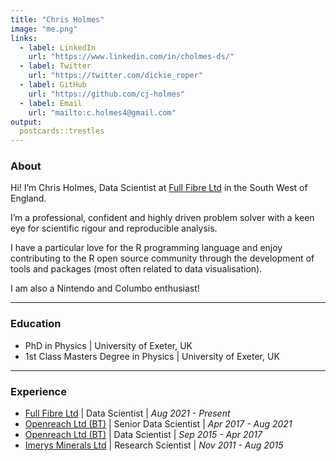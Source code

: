 ```yaml
---
title: "Chris Holmes"
image: "me.png"
links:
  - label: LinkedIn
    url: "https://www.linkedin.com/in/cholmes-ds/"
  - label: Twitter
    url: "https://twitter.com/dickie_roper"
  - label: GitHub
    url: "https://github.com/cj-holmes"
  - label: Email
    url: "mailto:c.holmes4@gmail.com"
output:
  postcards::trestles
---
```

 
### About

Hi! I'm Chris Holmes, Data Scientist at [Full Fibre Ltd](https://www.fullfibre.co/) in the South West of England.

I'm a professional, confident and highly driven problem solver with a keen eye for scientific rigour and reproducible analysis.

I have a particular love for the R programming language and enjoy contributing to the R open source community through the development of tools and packages (most often related to data visualisation).

I am also a Nintendo and Columbo enthusiast!

---

### Education

* PhD in Physics | University of Exeter, UK
* 1st Class Masters Degree in Physics | University of Exeter, UK

--- 

### Experience

* [Full Fibre Ltd](https://www.fullfibre.co/) | Data Scientist | *Aug 2021  - Present*
* [Openreach Ltd (BT)](https://www.openreach.com/) | Senior Data Scientist | *Apr 2017 - Aug 2021*
* [Openreach Ltd (BT)](https://www.openreach.com/) | Data Scientist | *Sep 2015 - Apr 2017*
* [Imerys Minerals Ltd](https://www.imerys.com/) | Research Scientist | *Nov 2011 - Aug 2015*
